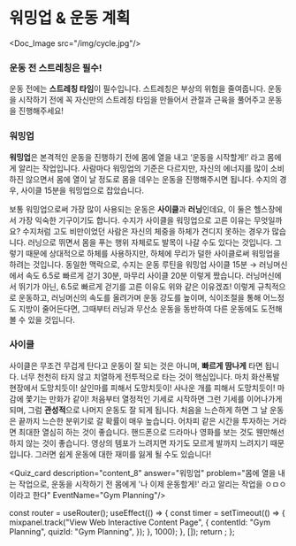 # 워밍업 & 운동 계획


<Doc_Image src="/img/cycle.jpg"/>

### 운동 전 스트레칭은 필수!

운동 전에는 **스트레칭 타임**이 필수입니다. 스트레칭은 부상의 위험을 줄여줍니다. 운동을 시작하기 전에 꼭 자신만의 스트레칭 타임을 만들어서 관절과 근육을 풀어주고 운동을 진행해주세요!

### 워밍업

**워밍업**은 본격적인 운동을 진행하기 전에 몸에 열을 내고 ‘운동을 시작할게!’ 라고 몸에게 알리는 작업입니다. 사람마다 워밍업의 기준은 다르지만, 자신의 에너지를 많이 소비하진 않으면서 몸에 열이 날 정도로 몸을 데우는 운동을 진행해주시면 됩니다. 수지의 경우, 사이클 15분을 워밍업으로 잡았습니다.

보통 워밍업으로써 가장 많이 사용되는 운동은 **사이클**과 **러닝**인데요, 이 둘은 헬스장에서 가장 익숙한 기구이기도 합니다. 수지가 사이클을 워밍업으로 고른 이유는 무엇일까요? 수지처럼 고도 비만이었던 사람은 자신의 체중을 하체가 견디지 못하는 경우가 많습니다. 러닝으로 뛰면서 몸을 푸는 행위 자체로도 발목이 나갈 수도 있다는 것입니다. 그렇기 때문에 상대적으로 하체를 사용하지만, 하체에 무리가 덜한 사이클로써 워밍업을 하려는 것입니다. 동일한 맥락으로, 수지는 운동 루틴을 워밍업 사이클 15분 → 러닝머신에서 속도 6.5로 빠르게 걷기 30분, 마무리 사이클 20분 이렇게 짰습니다. 러닝머신에서 뛰기가 아닌, 6.5로 빠르게 걷기를 고른 이유도 위와 같은 이유겠죠! 이렇게 규칙적으로 운동하고, 러닝머신의 속도를 올려가며 운동 강도를 높이며, 식이조절을 통해 어느정도 지방이 줄어든다면, 그때부터 러닝과 무산소 운동을 동반하여 다른 운동에도 도전해볼 수 있을 것입니다.

### 사이클

사이클은 무조건 무겁게 탄다고 운동이 잘 되는 것은 아니며, **빠르게 땀나게** 타면 됩니다. 너무 천천히 타지 않고 치열하게 전투적으로 타는 것이 핵심입니다. 마치 화산폭발 현장에서 도망치듯이! 살인마를 피해서 도망치듯이! 사나운 개를 피해서 도망치듯이! 마감에 쫓기는 만화가 같이! 처음부터 열정적인 기세로 시작하면 그런 기세를 이어나가게 되며, 그럼 **관성적**으로 나머지 운동도 잘 되게 됩니다. 처음을 느슨하게 하면 그 날 운동은 끝까지 느슨한 분위기로 갈 확률이 매우 높습니다. 어차피 같은 시간을 투자하는 거라면 최대한 열심히 하는 것이 좋습니다. 핸드폰으로 드라마나 영화를 보는 것도 웬만해선 하지 않는 것이 좋습니다. 영상의 템포가 느려지면 자기도 모르게 발까지 느려지기 때문입니다. 그러면 쉽게 운동에 대한 재미를 잃게 될 수도 있습니다!


<Quiz_card description="content_8" answer="워밍업" problem="몸에 열을 내는 작업으로, 운동을 시작하기 전 몸에게 '나 이제 운동할게!' 라고 알리는 작업을 ㅇㅁㅇ 이라고 한다" EventName="Gym Planning"/>



  const router = useRouter();
  useEffect(() => {
    const timer = setTimeout(() => {
      mixpanel.track("View Web Interactive Content Page", {
        contentId: "Gym Planning",
        quizId: "Gym Planning",
      });
    }, 1000);
  }, []);
  return <PageKey route={router.pathname} EventName="Gym Planning" />;
};

<Final />
